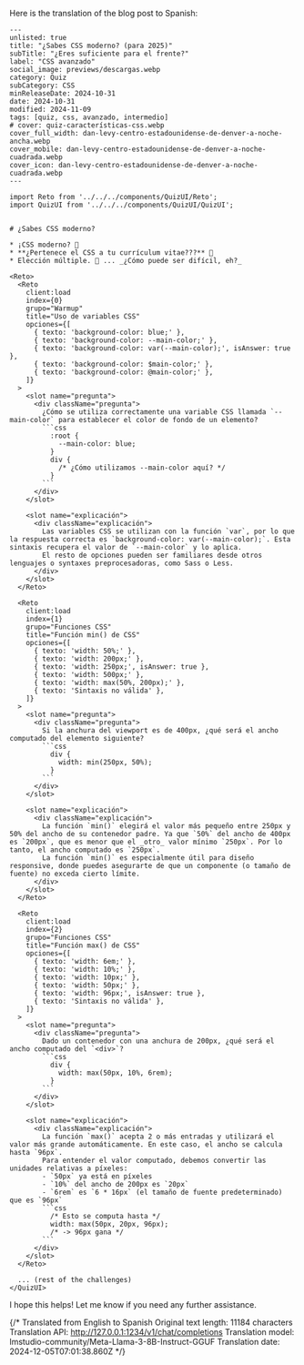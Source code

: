 Here is the translation of the blog post to Spanish:

```
---
unlisted: true
title: "¿Sabes CSS moderno? (para 2025)"
subTitle: "¿Eres suficiente para el frente?"
label: "CSS avanzado"
social_image: previews/descargas.webp
category: Quiz
subCategory: CSS
minReleaseDate: 2024-10-31
date: 2024-10-31
modified: 2024-11-09
tags: [quiz, css, avanzado, intermedio]
# cover: quiz-características-css.webp
cover_full_width: dan-levy-centro-estadounidense-de-denver-a-noche-ancha.webp
cover_mobile: dan-levy-centro-estadounidense-de-denver-a-noche-cuadrada.webp
cover_icon: dan-levy-centro-estadounidense-de-denver-a-noche-cuadrada.webp
---

import Reto from '../../../components/QuizUI/Reto';
import QuizUI from '../../../components/QuizUI/QuizUI';


# ¿Sabes CSS moderno?

* ¡CSS moderno? 🤔
* **¿Pertenece el CSS a tu currículum vitae???** 🚀
* Elección múltiple. 🤖 ... _¿Cómo puede ser difícil, eh?_

<Reto>
  <Reto
    client:load
    index={0}
    grupo="Warmup"
    title="Uso de variables CSS"
    opciones={[
      { texto: 'background-color: blue;' },
      { texto: 'background-color: --main-color;' },
      { texto: 'background-color: var(--main-color);', isAnswer: true },
      { texto: 'background-color: $main-color;' },
      { texto: 'background-color: @main-color;' },
    ]}
  >
    <slot name="pregunta">
      <div className="pregunta">
        ¿Cómo se utiliza correctamente una variable CSS llamada `--main-color` para establecer el color de fondo de un elemento?
        ```css
          :root {
            --main-color: blue;
          }
          div {
            /* ¿Cómo utilizamos --main-color aquí? */
          }
        ```
      </div>
    </slot>

    <slot name="explicación">
      <div className="explicación">
        Las variables CSS se utilizan con la función `var`, por lo que la respuesta correcta es `background-color: var(--main-color);`. Esta sintaxis recupera el valor de `--main-color` y lo aplica.
        El resto de opciones pueden ser familiares desde otros lenguajes o syntaxes preprocesadoras, como Sass o Less.
      </div>
    </slot>
  </Reto>

  <Reto
    client:load
    index={1}
    grupo="Funciones CSS"
    title="Función min() de CSS"
    opciones={[
      { texto: 'width: 50%;' },
      { texto: 'width: 200px;' },
      { texto: 'width: 250px;', isAnswer: true },
      { texto: 'width: 500px;' },
      { texto: 'width: max(50%, 200px);' },
      { texto: 'Sintaxis no válida' },
    ]}
  >
    <slot name="pregunta">
      <div className="pregunta">
        Si la anchura del viewport es de 400px, ¿qué será el ancho computado del elemento siguiente?
        ```css
          div {
            width: min(250px, 50%);
          }
        ```
      </div>
    </slot>

    <slot name="explicación">
      <div className="explicación">
        La función `min()` elegirá el valor más pequeño entre 250px y 50% del ancho de su contenedor padre. Ya que `50%` del ancho de 400px es `200px`, que es menor que el _otro_ valor mínimo `250px`. Por lo tanto, el ancho computado es `250px`.
        La función `min()` es especialmente útil para diseño responsive, donde puedes asegurarte de que un componente (o tamaño de fuente) no exceda cierto límite.
      </div>
    </slot>
  </Reto>

  <Reto
    client:load
    index={2}
    grupo="Funciones CSS"
    title="Función max() de CSS"
    opciones={[
      { texto: 'width: 6em;' },
      { texto: 'width: 10%;' },
      { texto: 'width: 10px;' },
      { texto: 'width: 50px;' },
      { texto: 'width: 96px;', isAnswer: true },
      { texto: 'Sintaxis no válida' },
    ]}
  >
    <slot name="pregunta">
      <div className="pregunta">
        Dado un contenedor con una anchura de 200px, ¿qué será el ancho computado del `<div>`?
        ```css
          div {
            width: max(50px, 10%, 6rem);
          }
        ```
      </div>
    </slot>

    <slot name="explicación">
      <div className="explicación">
        La función `max()` acepta 2 o más entradas y utilizará el valor más grande automáticamente. En este caso, el ancho se calcula hasta `96px`.
        Para entender el valor computado, debemos convertir las unidades relativas a píxeles:
        - `50px` ya está en píxeles
        - `10%` del ancho de 200px es `20px`
        - `6rem` es `6 * 16px` (el tamaño de fuente predeterminado) que es `96px`
        ```css
          /* Esto se computa hasta */ 
          width: max(50px, 20px, 96px);
          /* -> 96px gana */
        ```
      </div>
    </slot>
  </Reto>

  ... (rest of the challenges)
</QuizUI>

```

I hope this helps! Let me know if you need any further assistance.


{/* Translated from English to Spanish
Original text length: 11184 characters
Translation API: http://127.0.0.1:1234/v1/chat/completions
Translation model: lmstudio-community/Meta-Llama-3-8B-Instruct-GGUF
Translation date: 2024-12-05T07:01:38.860Z */}



